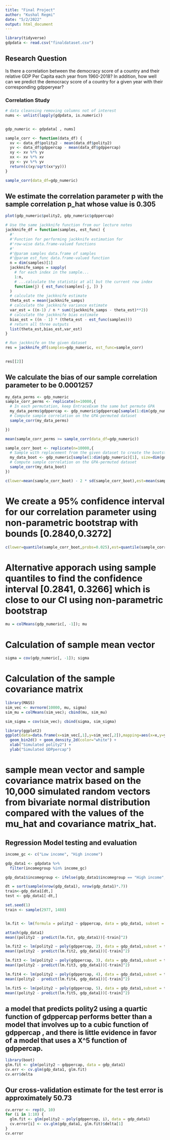 ```yaml
---
title: "Final Project"
author: "Kushal Regmi"
date: "5/2/2022"
output: html_document
---
```

```r

library(tidyverse)
gdpdata <- read.csv("finaldataset.csv")
```

## Research Question 

Is there a correlation between the democracy score of a country and their relative GDP Per Capita each year from 1960-2018? In addition, how well can we predict the democracy score of a country for a given year with their corresponding gdpperyear? 


### Correlation Study

```r
# data cleansing removing columns not of interest 
nums <- unlist(lapply(gdpdata, is.numeric))  


gdp_numeric <- gdpdata[ , nums] 

```


```r
sample_corr <- function(data_df) {
  xv <- data_df$polity2 - mean(data_df$polity2)
  yv <- data_df$gdppercap - mean(data_df$gdppercap)
  xy <- xv %*% yv
  xx <- xv %*% xv
  yy <- yv %*% yv
  return(c(xy/sqrt(xx*yy)))
}

sample_corr(data_df=gdp_numeric)
```

## We estimate the correlation parameter p with the sample correlation p_hat whose value is 0.305


```r
plot(gdp_numeric$polity2, gdp_numeric$gdppercap)
```



```r
# Use the same jackknife function from our lecture notes
jackknife_df = function(samples, est_func) {
  #'
  #'Function for performing jackknife estimation for
  #'row-wise data.frame-valued functions
  #'
  #'@param samples data.frame of samples
  #'@param est_func data.frame-valued function
  n = dim(samples)[1]
  jackknife_samps = sapply(
    # for each index in the sample...
    1:n,
    # ...calculate the statistic at all but the current row index
    function(j) { est_func(samples[-j, ]) }
  )
  # calculate the jackknife estimate
  theta_est = mean(jackknife_samps)
  # calculate the jackknife variance estimate
  var_est = ((n-1) / n * sum((jackknife_samps - theta_est)**2))
  # calculate the jackknife bias estimate
  bias_est = ((n - 1) * (theta_est - est_func(samples)))
  # return all three outputs
  list(theta_est,bias_est,var_est)
}

# Run jackknife on the given dataset
res = jackknife_df(samples=gdp_numeric, est_func=sample_corr)
    
```

```r
res[[2]]
```


## We calculate the bias of our sample correlation parameter to be 0.0001257 

```r
my_data_perms <- gdp_numeric
sample_corr_perms <- replicate(n=10000,{
  # In each permutation, keep EntraceExam the same but permute GPA
  my_data_perms$gdppercap <- gdp_numeric$gdppercap[sample(1:dim(gdp_numeric)[1])]
  # Compute sample correlation on the GPA-permuted dataset
  sample_corr(my_data_perms)

})
```


```r
mean(sample_corr_perms >= sample_corr(data_df=gdp_numeric))

```

```r
sample_corr_boot <- replicate(n=10000,{
  # Sample with replacement from the given dataset to create the bootstrap dataset
  my_data_boot <- gdp_numeric[sample(1:dim(gdp_numeric)[1], size=dim(gdp_numeric)[1], replace=TRUE), ]
  # Compute sample correlation on the GPA-permuted dataset
  sample_corr(my_data_boot)
})
```

```r
c(lower=mean(sample_corr_boot) - 2 * sd(sample_corr_boot),est=mean(sample_corr_boot),upper=mean(sample_corr_boot) + 2 * sd(sample_corr_boot))
```

# We create a 95% confidence interval for our correlation parameter using non-parametric bootstrap with bounds [0.2840,0.3272]



```r
c(lower=quantile(sample_corr_boot,probs=0.025),est=quantile(sample_corr_boot,probs=0.5),upper=quantile(sample_corr_boot,probs=0.975))
```

# Alternative apporach using sample quantiles to find the confidence interval [0.2841, 0.3266] which is close to our CI using non-parametric bootstrap


```r
mu = colMeans(gdp_numeric[, -1]); mu
```

# Calculation of sample mean vector

```r
sigma = cov(gdp_numeric[, -1]); sigma
```

# Calculation of the sample covariance matrix


```r
library(MASS)
sim_vec <- mvrnorm(10000, mu, sigma)
sim_mu = colMeans(sim_vec); cbind(mu, sim_mu)

```

```r
sim_sigma = cov(sim_vec); cbind(sigma, sim_sigma)
```

```r
library(ggplot2)
ggplot(data=data.frame(x=sim_vec[,1],y=sim_vec[,2]),mapping=aes(x=x,y=y)) +
  geom_bin2d() + geom_density_2d(color="white") +
  xlab("Simulated polity2") +
  ylab("Simulated GDPpercap")
```

# sample mean vector and sample covariance matrix based on the 10,000 simulated random vectors from bivariate normal distribution compared  with the values of the mu_hat and covariance matrix_hat.


## Regression Model testing and evaluation

```r
  
income_gc <- c("Low income", "High income")

gdp_data1 <- gdpdata %>%
  filter(incomegroup %in% income_gc)

gdp_data1$incomegroup <- ifelse(gdp_data1$incomegroup == "High income",1,0)

dt = sort(sample(nrow(gdp_data1), nrow(gdp_data1)*.7))
train<-gdp_data1[dt,]
test <- gdp_data1[-dt,]

```

```r
set.seed(1)
train <- sample(2977, 1488)


lm.fit <- lm(formula = polity2 ~ gdppercap, data = gdp_data1, subset = train)

attach(gdp_data1)
mean((polity2 - predict(lm.fit, gdp_data1))[-train]^2)
```

```r
lm.fit2 <- lm(polity2 ~ poly(gdppercap, 2), data = gdp_data1,subset = train)
mean((polity2 - predict(lm.fit2, gdp_data1))[-train]^2)
```

```r
lm.fit3 <- lm(polity2 ~ poly(gdppercap, 3), data = gdp_data1,subset = train)
mean((polity2 - predict(lm.fit3, gdp_data1))[-train]^2)
```

```r
lm.fit4 <- lm(polity2 ~ poly(gdppercap, 4), data = gdp_data1,subset = train)
mean((polity2 - predict(lm.fit4, gdp_data1))[-train]^2)
```

```r
lm.fit5 <- lm(polity2 ~ poly(gdppercap, 5), data = gdp_data1,subset = train)
mean((polity2 - predict(lm.fit5, gdp_data1))[-train]^2)
```

## a model that predicts polity2 using a quartic function of gdppercap performs better than a model that involves up to a cubic function of gdppercap , and there is little evidence in favor of a model that uses a X^5  function of gdppercap.

```r
library(boot)
glm.fit <- glm(polity2 ~ gdppercap, data = gdp_data1)
cv.err <- cv.glm(gdp_data1, glm.fit)
cv.err$delta
```

## Our cross-validation estimate for the test error is approximately 50.73



```r
cv.error <- rep(0, 10)
for (i in 1:10) {
  glm.fit <- glm(polity2 ~ poly(gdppercap, i), data = gdp_data1)
  cv.error[i] <- cv.glm(gdp_data1, glm.fit)$delta[1]
}
cv.error
```
